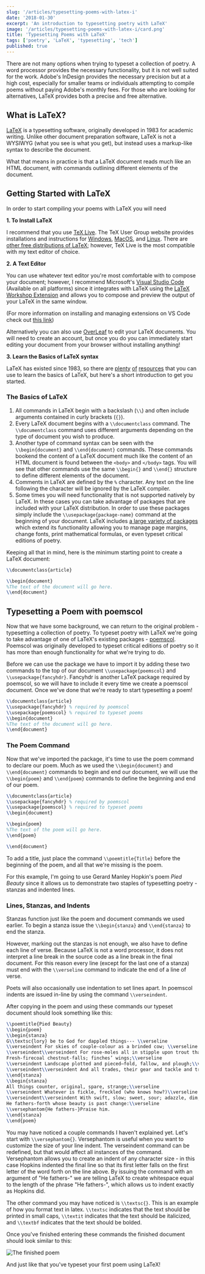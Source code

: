 ```yaml
---
slug: '/articles/typesetting-poems-with-latex-i'
date: '2018-01-30'
excerpt: 'An introduction to typesetting poetry with LaTeX'
image: '/articles/typesetting-poems-with-latex-i/card.png'
title: 'Typesetting Poems with LaTeX'
tags: ['poetry', 'LaTeX', 'typesetting', 'tech']
published: true
---
```


There are not many options when trying to typeset a collection of poetry. A word processor provides the necessary functionality, but it is not well suited for the work. Adobe's InDesign provides the necessary precision but at a high cost, especially for smaller teams or individuals attempting to compile poems without paying Adobe's monthly fees. For those who are looking for alternatives, LaTeX provides both a precise and free alternative.

## What is LaTeX?

[LaTeX](https://en.wikipedia.org/wiki/LaTeX) is a typesetting software, originally developed in 1983 for academic writing. Unlike other document preparation software, LaTeX is not a WYSIWYG (what you see is what you get), but instead uses a markup-like syntax to describe the document.

What that means in practice is that a LaTeX document reads much like an HTML document, with commands outlining different elements of the document.

## Getting Started with LaTeX

In order to start compiling your poems with LaTeX you will need

**1. To Install LaTeX**

I recommend that you use [TeX Live](https://www.tug.org/texlive/). The TeX User Group website provides installations and instructions for [Windows](https://www.tug.org/texlive/windows.html), [MacOS](https://www.tug.org/mactex/), and [Linux](https://www.tug.org/texlive/quickinstall.html). There are [other free distributions of LaTeX](http://www.tug.org/interest.html#free); however, TeX Live is the most compatible with my text editor of choice.

**2. A Text Editor**

You can use whatever text editor you're most comfortable with to compose your document; however, I recommend Microsoft's [Visual Studio Code](https://code.visualstudio.com) (Available on all platforms) since it integrates with LaTeX using the [LaTeX Workshop Extension](https://marketplace.visualstudio.com/items?itemName=James-Yu.latex-workshop) and allows you to compose and preview the output of your LaTeX in the same window.

(For more information on installing and managing extensions on VS Code check out [this link](https://code.visualstudio.com/docs/editor/extension-gallery))

Alternatively you can also use [OverLeaf](https://www.overleaf.com) to edit your LaTeX documents. You will need to create an account, but once you do you can immediately start editing your document from your browser without installing anything!

**3. Learn the Basics of LaTeX syntax**

LaTeX has existed since 1983, so there are [plenty](<https://www.overleaf.com/learn/latex/Free_online_introduction_to_LaTeX_(part_1)>) [of](https://www.latex-project.org/about/) [resources](https://tobi.oetiker.ch/lshort/lshort.pdf) that you can use to learn the basics of LaTeX, but here's a short introduction to get you started.

### The Basics of LaTeX

1. All commands in LaTeX begin with a backslash (`\\`) and often include arguments contained in curly brackets (`{}`).
2. Every LaTeX document begins with a `\\documentclass` command. The `\\documentclass` command uses different arguments depending on the type of document you wish to produce.
3. Another type of command syntax can be seen with the `\\begin{document}` and `\\end{document}` commands. These commands bookend the content of a LaTeX document much like the content of an HTML document is found between the `<body>` and `</body>` tags. You will see that other commands use the same `\\begin{}` and `\\end{}` structure to define different elements of the document.
4. Comments in LaTeX are defined by the `%` character. Any text on the line following the character will be ignored by the LaTeX compiler.
5. Some times you will need functionality that is not supported natively by LaTeX. In these cases you can take advantage of packages that are included with your LaTeX distribution. In order to use these packages simply include the `\\usepackage{package-name}` command at the beginning of your document. LaTeX includes [a large variety of packages](https://en.wikibooks.org/wiki/LaTeX/Package_Reference) which extend its functionality allowing you to manage page margins, change fonts, print mathematical formulas, or even typeset critical editions of poetry.

Keeping all that in mind, here is the minimum starting point to create a LaTeX document:

```LaTeX
\\documentclass{article}

\\begin{document}
%The text of the document will go here.
\\end{document}
```

## Typesetting a Poem with poemscol

Now that we have some background, we can return to the original problem - typesetting a collection of poetry. To typeset poetry with LaTeX we're going to take advantage of one of LaTeX's existing packages - [poemscol](https://ctan.org/pkg/poemscol?lang=en). Poemscol was originally developed to typeset critical editions of poetry so it has more than enough functionality for what we're trying to do.

Before we can use the package we have to import it by adding these two commands to the top of our document `\\usepackage{poemscol}` and `\\usepackage{fancyhdr}`. Fancyhdr is another LaTeX package required by poemscol, so we will have to include it every time we create a poemscol document. Once we've done that we're ready to start typesetting a poem!

```LaTeX
\\documentclass{article}
\\usepackage{fancyhdr} % required by poemscol
\\usepackage{poemscol} % required to typeset poems
\\begin{document}
%The text of the document will go here.
\\end{document}
```

### The Poem Command

Now that we've imported the package, it's time to use the poem command to declare our poem. Much as we used the `\\begin{document}` and `\\end{document}` commands to begin and end our document, we will use the `\\begin{poem}` and `\\end{poem}` commands to define the beginning and end of our poem.

```LaTeX
\\documentclass{article}
\\usepackage{fancyhdr} % required by poemscol
\\usepackage{poemscol} % required to typeset poems
\\begin{document}

\\begin{poem}
%The text of the poem will go here.
\\end{poem}

\\end{document}
```

To add a title, just place the command `\\poemtitle{Title}` before the beginning of the poem, and all that we're missing is the poem.

For this example, I'm going to use Gerard Manley Hopkin's poem _Pied Beauty_ since it allows us to demonstrate two staples of typesetting poetry - stanzas and indented lines.

### Lines, Stanzas, and Indents

Stanzas function just like the poem and document commands we used earlier. To begin a stanza issue the `\\begin{stanza}` and `\\end{stanza}` to end the stanza.

However, marking out the stanzas is not enough, we also have to define each line of verse. Because LaTeX is not a word processor, it does not interpret a line break in the source code as a line break in the final document. For this reason every line (except for the last one of a stanza) must end with the `\\verseline` command to indicate the end of a line of verse.

Poets will also occasionally use indentation to set lines apart. In poemscol indents are issued in-line by using the command `\\verseindent`.

After copying in the poem and using these commands our typeset document should look something like this:

```LaTeX
\\poemtitle{Pied Beauty}
\\begin{poem}
\\begin{stanza}
G\\textsc{lory} be to God for dappled things--- \\verseline
\\verseindent For skies of couple-colour as a brinded cow; \\verseline
\\verseindent\\verseindent For rose-moles all in stipple upon trout that swim;\\verseline
Fresh-firecoal chestnut-falls; finches’ wings;\\verseline
\\verseindent Landscape plotted and pieced—fold, fallow, and plough;\\verseline
\\verseindent\\verseindent And all trades, their gear and tackle and trim.\\verseline
\\end{stanza}
\\begin{stanza}
All things counter, original, spare, strange;\\verseline
\\verseindent Whatever is fickle, freckled (who knows how?)\\verseline
\\verseindent\\verseindent With swift, slow; sweet, sour; adazzle, dim;\\verseline
He fathers-forth whose beauty is past change:\\verseline
\\versephantom{He fathers-}Praise him.
\\end{stanza}
\\end{poem}
```

You may have noticed a couple commands I haven't explained yet. Let's start with `\\versephantom{}`. Versephantom is useful when you want to customize the size of your line indent. The verseindent command can be redefined, but that would affect all instances of the command. Versephantom allows you to create an indent of any character size - in this case Hopkins indented the final line so that its first letter falls on the first letter of the word forth on the line above. By issuing the command with an argument of "He fathers-" we are telling LaTeX to create whitespace equal to the length of the phrase "He fathers-", which allows us to indent exactly as Hopkins did.

The other command you may have noticed is `\\textsc{}`. This is an example of how you format text in latex. `\\textsc` indicates that the text should be printed in small caps, `\\textit` indicates that the text should be italicized, and `\\textbf` indicates that the text should be bolded.

Once you've finished entering these commands the finished document should look similar to this:

![The finished poem](../assets/Pied-Beauty.PNG)

And just like that you've typeset your first poem using LaTeX!
